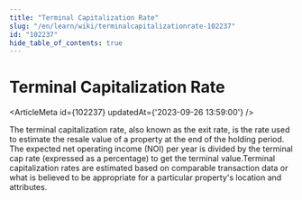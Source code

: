 ```yaml
---
title: "Terminal Capitalization Rate"
slug: "/en/learn/wiki/terminalcapitalizationrate-102237"
id: "102237"
hide_table_of_contents: true
---
```



# Terminal Capitalization Rate

<ArticleMeta id={102237} updatedAt={'2023-09-26 13:59:00'} />
<div className='border-solid border-b border-t-0 my-4 border-[var(--ifm-color-gray-300)]' />

The terminal capitalization rate, also known as the exit rate, is the rate used to estimate the resale value of a property at the end of the holding period. The expected net operating income (NOI) per year is divided by the terminal cap rate (expressed as a percentage) to get the terminal value.Terminal capitalization rates are estimated based on comparable transaction data or what is believed to be appropriate for a particular property's location and attributes.
